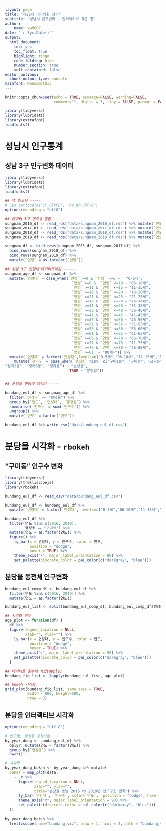 ```yaml
---
layout: page
title: "제21대 국회의원 선거"
subtitle: "성남시 인구변화 - 인터랙티브 작은 창"
author:
    name: xwMOOC
date: "`r Sys.Date()`"
output:
  html_document: 
    toc: yes
    toc_float: true
    highlight: tango
    code_folding: hide
    number_section: true
    self_contained: false
editor_options: 
  chunk_output_type: console
mainfont: NanumGothic
---
```


```r
knitr::opts_chunk$set(echo = TRUE, message=FALSE, warning=FALSE,
                      comment="", digits = 3, tidy = FALSE, prompt = FALSE, fig.align = 'center')

library(tidyverse)
library(lubridate)
library(extrafont)
loadfonts()
```

# 성남시 인구통계 {#sungnam-population-EDA-new}

## 성남 3구 인구변화 데이터 {#sungnam-population-EDA-gu-new}

```r
library(tidyverse)
library(lubridate)
library(extrafont)
loadfonts()

## 맥 인코딩 ----- 
# Sys.setlocale('LC_CTYPE', 'ko_KR.UTF-8')
options(encoding = "utf8")

## 데이터 3구 연도별 종합 -----
sungnam_2016_df <- read_rds("data/sungnam_2016_df.rds") %>% mutate(`연도` = ymd("2016-03-31") %>% year(.))
sungnam_2017_df <- read_rds("data/sungnam_2017_df.rds") %>% mutate(`연도` = ymd("2017-03-31") %>% year(.))
sungnam_2018_df <- read_rds("data/sungnam_2018_df.rds") %>% mutate(`연도` = ymd("2018-03-31") %>% year(.))
sungnam_2019_df <- read_rds("data/sungnam_2019_df.rds") %>% mutate(`연도` = ymd("2019-02-28") %>% year(.))

sungnam_df <- bind_rows(sungnam_2016_df, sungnam_2017_df) %>% 
  bind_rows(sungnam_2018_df) %>% 
  bind_rows(sungnam_2019_df) %>% 
  mutate(`연령` = as.integer(`연령`))

## 성남 3구 연령대 데이터프레임 -----
sungnam_age_df <- sungnam_df %>% 
  mutate(`연령대` = case_when(`연령` >=0 & `연령` <=5 ~   "0-5세",
                              `연령` >=6 &  `연령` <=10 ~ "06-10세",
                              `연령` >=11 & `연령` <=15 ~ "11-15세",
                              `연령` >=16 & `연령` <=20 ~ "16-20세",
                              `연령` >=21 & `연령` <=25 ~ "21-25세",
                              `연령` >=26 & `연령` <=30 ~ "26-30세",
                              `연령` >=31 & `연령` <=35 ~ "31-35세",
                              `연령` >=36 & `연령` <=40 ~ "36-40세",
                              `연령` >=41 & `연령` <=45 ~ "41-45세",
                              `연령` >=46 & `연령` <=50 ~ "46-50세",
                              `연령` >=51 & `연령` <=55 ~ "51-55세",
                              `연령` >=56 & `연령` <=60 ~ "56-60세",
                              `연령` >=61 & `연령` <=65 ~ "61-65세",
                              `연령` >=66 & `연령` <=70 ~ "66-70세",
                              `연령` >=71 & `연령` <=75 ~ "71-75세",
                              `연령` >=76 & `연령` <=80 ~ "76-80세",
                              `연령` >=81  ~ "80세+")) %>% 
  mutate(`연령대` = factor(`연령대`,levels=c("0-5세","06-10세","11-15세","16-20세","21-25세","26-30세","31-35세","36-40세","41-45세","46-50세","51-55세","56-60세","61-65세","66-70세","71-75세","76-80세","80세+")))  %>% 
    mutate(`선거구` = case_when(`행정동` %in%  c("구미1동", "구미동", "금곡동", "분당동", "수내1동", "수내2동", "수내3동","정자1동", 
"정자2동", "정자3동", "정자동") ~ "분당을",
                             TRUE ~ "분당갑"))


## 분당을 연령대 데이터 -----

bundang_eul_df <- sungnam_age_df %>% 
  filter(`선거구` == "분당을") %>% 
  group_by(`연도`, `연령대`, `행정동`) %>% 
  summarise(`인구수` = sum(`인구수`)) %>% 
  ungroup() %>% 
  mutate(`연도` = factor(`연도`))

bundang_eul_df %>% write_csv("data/bundang_eul_df.csv")
```


# 분당을 시각화 - `rbokeh` {#sungnam-trelliscope-rbokeh}

## "구미동" 인구수 변화 {#sungnam-trelliscope-rbokeh-dong}

``` r
library(tidyverse)
library(trelliscopejs)
library(rbokeh)

bundang_eul_df <- read_csv("data/bundang_eul_df.csv") 

bundang_eul_df <- bundang_eul_df %>% 
  mutate(`연령대` = factor(`연령대`, levels=c("0-5세","06-10세","11-15세","16-20세","21-25세","26-30세","31-35세","36-40세","41-45세","46-50세","51-55세","56-60세","61-65세","66-70세","71-75세","76-80세","80세+")))

bundang_eul_df %>% 
  filter(연도 %in% c(2016, 2019),
         행정동 == "구미동") %>% 
  mutate(연도 = as.factor(연도)) %>% 
  figure() %>% 
    ly_bar(x = 연령대, y = 인구수, color = 연도, 
           position = "dodge",
           hover = TRUE) %>% 
    theme_axis("x", major_label_orientation = 90) %>% 
    set_palette(discrete_color = pal_color(c("darkgray", "blue")))
```

## 분당을 동전체 인구변화 {#sungnam-trelliscope-rbokeh-dong-all}

``` r
bundang_eul_comp_df <- bundang_eul_df %>% 
  filter(연도 %in% c(2016, 2019)) %>% 
  mutate(연도 = as.factor(연도))

bundang_eul_list <- split(bundang_eul_comp_df, bundang_eul_comp_df$행정동)

## 시각화 함수
age_plot <- function(df) {
  df %>% 
  figure(legend_location = NULL,
         xlab="", ylab="") %>% 
    ly_bar(x = 연령대, y = 인구수, color = 연도, 
           position = "dodge",
           hover = TRUE) %>% 
    theme_axis("x", major_label_orientation = 90) %>% 
    set_palette(discrete_color = pal_color(c("darkgray", "blue")))
  }

## 데이터를 함수에 적합(apply)
bundang_fig_list <- lapply(bundang_eul_list, age_plot)

## bokeh 시각화
grid_plot(bundang_fig_list, same_axes = TRUE, 
          width = 800, height=600, 
          nrow = 3)
```

## 분당을 인터랙티브 시각화 {#sungnam-trelliscope}

``` r
options(encoding = "utf-8")

# 연도별, 행정동 중첩시킴.
by_year_dong <- bundang_eul_df %>%
  dplyr::mutate(연도 = factor(연도)) %>%
  group_by(`행정동`) %>%
  nest()

# 시각화
by_year_dong_bokeh <- by_year_dong %>% mutate(
  panel = map_plot(data,
    ~ .x %>% 
      figure(legend_location = NULL,
             xlab="", ylab="",
             title="분당을 동별 2016 vs 2019년 인구구조 변화") %>% 
      ly_bar(`연령대`, `인구수`, color=`연도`,  position = "dodge", hover = TRUE) %>% 
      theme_axis("x", major_label_orientation = 90) %>% 
      set_palette(discrete_color = pal_color(c("darkgray", "blue")))
  )) 
  
by_year_dong_bokeh %>%  
  trelliscope(name="bundang_viz", nrow = 1, ncol = 2, path = "bundang_viz_files")
```
